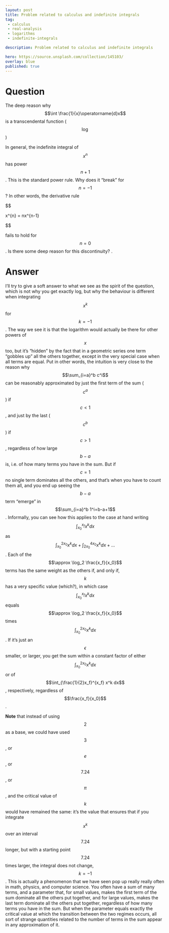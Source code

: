 ---
layout: post
title: Problem related to calculus and indefinite integrals
tag:
 - calculus
 - real-analysis
 - logarithms
 - indefinite-integrals

description: Problem related to calculus and indefinite integrals

hero: https://source.unsplash.com/collection/145103/
overlay: blue 
published: true
---

# Question 

The deep reason why $$\int \frac{1}{x}\operatorname{d}x$$ is a transcendental function ($$\log$$)

<!--break-->


In general, the indefinite integral of $$x^n$$  has power $$n+1$$.  This is the standard power rule.  Why does it "break" for $$n=-1$$?  In other words, the derivative rule 

$$

\frac{d}{dx} x^{n} = nx^{n-1}

$$

 fails to hold for $$n=0$$.
Is there some deep reason for this discontinuity?
.

# Answer 


I'll try to give a soft answer to what we see as the spirit of the question, which is not why you get exactly log, but why the behaviour is different when integrating $$x^{k}$$ for $$k=-1$$.
The way we see it is that the logarithm would actually be there for other powers of $$x$$ too, but it's "hidden" by the fact that in a geometric series one term "gobbles up" all the others together, except in the very special case when all terms are equal. Put in other words, the intuition is very close to the reason why $$\sum_{i=a}^b c^i$$ can be reasonably approximated by just the first term of the sum ($$c^a$$) if $$c<1$$, and just by the last ($$c^b$$) if $$c>1$$, regardless of how large $$b-a$$ is, i.e. of how many terms you have in the sum. But if $$c=1$$ no single term dominates all the others, and that's when you have to count them all, and you end up seeing the $$b-a$$ term "emerge" in $$\sum_{i=a}^b 1^i=b-a+1$$.
Informally, you can see how this applies to the case at hand writing $$\int_{x_0}^{x_f} x^k dx$$ as $$\int_{x_0}^{2 x_0} x^k dx + \int_{2x_0}^{4x_0} x^k dx + ...$$. Each of the $$\approx \log_2 \frac{x_f}{x_0}$$ terms has the same weight as the others if, and only if, $$k$$ has a very specific value (which?), in which case $$\int_{x_0}^{x_f} x^k dx$$ equals $$\approx \log_2 \frac{x_f}{x_0}$$ times $$\int_{x_0}^{2 x_0} x^k dx$$. If it's just an $$\epsilon$$ smaller, or larger, you get the sum within a constant factor of either $$\int_{x_0}^{2 x_0} x^k dx$$ or of $$\int_{\frac{1}{2}x_f}^{x_f} x^k dx$$, respectively, regardless of $$\frac{x_f}{x_0}$$. 

**Note** that instead of using $$2$$ as a base, we could have used $$3$$, or $$e$$, or $$7.24$$, or $$\pi$$, and the critical value of $$k$$ would have remained the same: it's the value that ensures that if you integrate $$x^k$$ over an interval $$7.24$$ longer, but with a starting point $$7.24$$ times larger, the integral does not change, $$k=-1$$.
This is actually a phenomenon that we have  seen pop up really really often in math, physics, and computer science. You often have a sum of many terms, and a parameter that, for small values, makes the first term of the sum dominate all the others put together, and for large values, makes the last term dominate all the others put together, regardless of how many terms you have in the sum. But when the parameter equals exactly the critical value at which the transition between the two regimes occurs, all sort of strange quantities related to the number of terms in the sum appear in any approximation of it.

